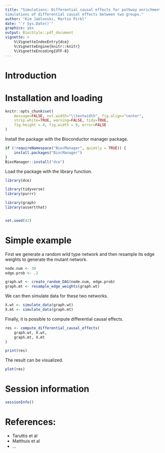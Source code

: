 ```yaml
---
title: "Simulations: Differential causal effects for pathway enrichment \n
Simulations of differential causal effects between two groups."
author: "Kim Jablonski, Martin Pirkl"
date: "`r Sys.Date()`"
graphics: yes
output: BiocStyle::pdf_document
vignette: >
    %\VignetteIndexEntry{dce}
    %\VignetteEngine{knitr::knitr}
    %\VignetteEncoding{UTF-8}
---
```


# Introduction

# Installation and loading
```r
knitr::opts_chunk$set(
    message=FALSE, out.width="\\textwidth", fig.align="center",
    strip.white=TRUE, warning=FALSE, tidy=TRUE,
    fig.height = 4, fig.width = 8, error=FALSE
)
```

Install the package with the Bioconductor manager package.

```r
if (!requireNamespace("BiocManager", quietly = TRUE)) {
    install.packages("BiocManager")
}
BiocManager::install("dce")
```

Load the package with the library function.

```r
library(dce)

library(tidyverse)
library(purrr)

library(graph)
library(assertthat)


set.seed(42)
```

# Simple example

First we generate a random wild type network and then resample
its edge weights to generate the mutant network.

```r
node.num <- 30
edge.prob <- .2

graph.wt <- create_random_DAG(node.num, edge.prob)
graph.mt <- resample_edge_weights(graph.wt)
```

We can then simulate data for these two networks.

```r
X.wt <- simulate_data(graph.wt)
X.mt <- simulate_data(graph.mt)
```

Finally, it is possible to compute differential causal effects.

```r
res <- compute_differential_causal_effects(
    graph.wt, X.wt,
    graph.mt, X.mt
)

print(res)
```

The result can be visualized.

```r
plot(res)
```

# Session information

```r
sessionInfo()
```

# References:

* Taruttis et al
* Matthuis et al
* ...
